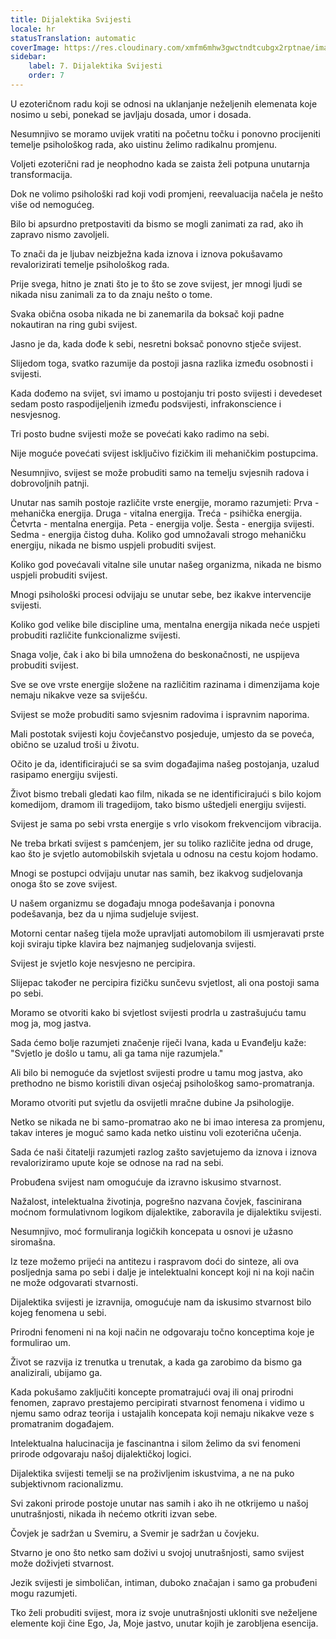 ```yaml
---
title: Dijalektika Svijesti
locale: hr
statusTranslation: automatic
coverImage: https://res.cloudinary.com/xmfm6mhw3gwctndtcubgx2rptnae/image/upload/v1741354419/small_cover_la_gran_rebelion_28716e29d2.webp
sidebar:
    label: 7. Dijalektika Svijesti
    order: 7
---
```

U ezoteričnom radu koji se odnosi na uklanjanje neželjenih elemenata koje nosimo u sebi, ponekad se javljaju dosada, umor i dosada.

Nesumnjivo se moramo uvijek vratiti na početnu točku i ponovno procijeniti temelje psihološkog rada, ako uistinu želimo radikalnu promjenu.

Voljeti ezoterični rad je neophodno kada se zaista želi potpuna unutarnja transformacija.

Dok ne volimo psihološki rad koji vodi promjeni, reevaluacija načela je nešto više od nemogućeg.

Bilo bi apsurdno pretpostaviti da bismo se mogli zanimati za rad, ako ih zapravo nismo zavoljeli.

To znači da je ljubav neizbježna kada iznova i iznova pokušavamo revalorizirati temelje psihološkog rada.

Prije svega, hitno je znati što je to što se zove svijest, jer mnogi ljudi se nikada nisu zanimali za to da znaju nešto o tome.

Svaka obična osoba nikada ne bi zanemarila da boksač koji padne nokautiran na ring gubi svijest.

Jasno je da, kada dođe k sebi, nesretni boksač ponovno stječe svijest.

Slijedom toga, svatko razumije da postoji jasna razlika između osobnosti i svijesti.

Kada dođemo na svijet, svi imamo u postojanju tri posto svijesti i devedeset sedam posto raspodijeljenih između podsvijesti, infrakonscience i nesvjesnog.

Tri posto budne svijesti može se povećati kako radimo na sebi.

Nije moguće povećati svijest isključivo fizičkim ili mehaničkim postupcima.

Nesumnjivo, svijest se može probuditi samo na temelju svjesnih radova i dobrovoljnih patnji.

Unutar nas samih postoje različite vrste energije, moramo razumjeti: Prva - mehanička energija. Druga - vitalna energija. Treća - psihička energija. Četvrta - mentalna energija. Peta - energija volje. Šesta - energija svijesti. Sedma - energija čistog duha. Koliko god umnožavali strogo mehaničku energiju, nikada ne bismo uspjeli probuditi svijest.

Koliko god povećavali vitalne sile unutar našeg organizma, nikada ne bismo uspjeli probuditi svijest.

Mnogi psihološki procesi odvijaju se unutar sebe, bez ikakve intervencije svijesti.

Koliko god velike bile discipline uma, mentalna energija nikada neće uspjeti probuditi različite funkcionalizme svijesti.

Snaga volje, čak i ako bi bila umnožena do beskonačnosti, ne uspijeva probuditi svijest.

Sve se ove vrste energije složene na različitim razinama i dimenzijama koje nemaju nikakve veze sa sviješću.

Svijest se može probuditi samo svjesnim radovima i ispravnim naporima.

Mali postotak svijesti koju čovječanstvo posjeduje, umjesto da se poveća, obično se uzalud troši u životu.

Očito je da, identificirajući se sa svim događajima našeg postojanja, uzalud rasipamo energiju svijesti.

Život bismo trebali gledati kao film, nikada se ne identificirajući s bilo kojom komedijom, dramom ili tragedijom, tako bismo uštedjeli energiju svijesti.

Svijest je sama po sebi vrsta energije s vrlo visokom frekvencijom vibracija.

Ne treba brkati svijest s pamćenjem, jer su toliko različite jedna od druge, kao što je svjetlo automobilskih svjetala u odnosu na cestu kojom hodamo.

Mnogi se postupci odvijaju unutar nas samih, bez ikakvog sudjelovanja onoga što se zove svijest.

U našem organizmu se događaju mnoga podešavanja i ponovna podešavanja, bez da u njima sudjeluje svijest.

Motorni centar našeg tijela može upravljati automobilom ili usmjeravati prste koji sviraju tipke klavira bez najmanjeg sudjelovanja svijesti.

Svijest je svjetlo koje nesvjesno ne percipira.

Slijepac također ne percipira fizičku sunčevu svjetlost, ali ona postoji sama po sebi.

Moramo se otvoriti kako bi svjetlost svijesti prodrla u zastrašujuću tamu mog ja, mog jastva.

Sada ćemo bolje razumjeti značenje riječi Ivana, kada u Evanđelju kaže: "Svjetlo je došlo u tamu, ali ga tama nije razumjela."

Ali bilo bi nemoguće da svjetlost svijesti prodre u tamu mog jastva, ako prethodno ne bismo koristili divan osjećaj psihološkog samo-promatranja.

Moramo otvoriti put svjetlu da osvijetli mračne dubine Ja psihologije.

Netko se nikada ne bi samo-promatrao ako ne bi imao interesa za promjenu, takav interes je moguć samo kada netko uistinu voli ezoterična učenja.

Sada će naši čitatelji razumjeti razlog zašto savjetujemo da iznova i iznova revaloriziramo upute koje se odnose na rad na sebi.

Probuđena svijest nam omogućuje da izravno iskusimo stvarnost.

Nažalost, intelektualna životinja, pogrešno nazvana čovjek, fascinirana moćnom formulativnom logikom dijalektike, zaboravila je dijalektiku svijesti.

Nesumnjivo, moć formuliranja logičkih koncepata u osnovi je užasno siromašna.

Iz teze možemo prijeći na antitezu i raspravom doći do sinteze, ali ova posljednja sama po sebi i dalje je intelektualni koncept koji ni na koji način ne može odgovarati stvarnosti.

Dijalektika svijesti je izravnija, omogućuje nam da iskusimo stvarnost bilo kojeg fenomena u sebi.

Prirodni fenomeni ni na koji način ne odgovaraju točno konceptima koje je formulirao um.

Život se razvija iz trenutka u trenutak, a kada ga zarobimo da bismo ga analizirali, ubijamo ga.

Kada pokušamo zaključiti koncepte promatrajući ovaj ili onaj prirodni fenomen, zapravo prestajemo percipirati stvarnost fenomena i vidimo u njemu samo odraz teorija i ustajalih koncepata koji nemaju nikakve veze s promatranim događajem.

Intelektualna halucinacija je fascinantna i silom želimo da svi fenomeni prirode odgovaraju našoj dijalektičkoj logici.

Dijalektika svijesti temelji se na proživljenim iskustvima, a ne na puko subjektivnom racionalizmu.

Svi zakoni prirode postoje unutar nas samih i ako ih ne otkrijemo u našoj unutrašnjosti, nikada ih nećemo otkriti izvan sebe.

Čovjek je sadržan u Svemiru, a Svemir je sadržan u čovjeku.

Stvarno je ono što netko sam doživi u svojoj unutrašnjosti, samo svijest može doživjeti stvarnost.

Jezik svijesti je simboličan, intiman, duboko značajan i samo ga probuđeni mogu razumjeti.

Tko želi probuditi svijest, mora iz svoje unutrašnjosti ukloniti sve neželjene elemente koji čine Ego, Ja, Moje jastvo, unutar kojih je zarobljena esencija.

